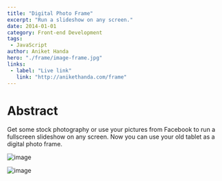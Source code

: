 ```yaml
---
title: "Digital Photo Frame"
excerpt: "Run a slideshow on any screen."
date: 2014-01-01
category: Front-end Development
tags:
 - JavaScript
author: Aniket Handa
hero: "./frame/image-frame.jpg"
links:
 - label: "Live link"
   link: "http://anikethanda.com/frame"
---
```


# Abstract

Get some stock photography or use your pictures from Facebook to run a fullscreen slideshow on any screen. Now you can use your old tablet as a digital photo frame.

![image](./frame/frame.jpg)

![image](./frame/photofeed.png)
